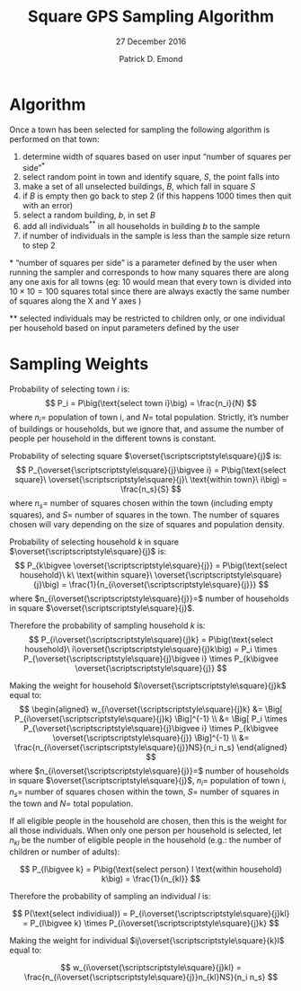 % Square GPS Sampling Algorithm
% 27 December 2016
% Patrick D. Emond

Algorithm
========================================================
Once a town has been selected for sampling the following algorithm is performed on that town:

1. determine width of squares based on user input "number of squares per side"^\*^
2. select random point in town and identify square, $S$, the point falls into
3. make a set of all unselected buildings, $B$, which fall in square $S$
4. if $B$ is empty then go back to step 2 (if this happens 1000 times then quit with an error)
5. select a random building, $b$, in set $B$
6. add all individuals^\*\*^ in all households in building $b$ to the sample
7. if number of individuals in the sample is less than the sample size return to step 2

\* "number of squares per side" is a parameter defined by the user when running the sampler and corresponds to how many squares there are along any one axis for all towns (eg: 10 would mean that every town is divided into $10 \times 10 = 100$ squares total since there are always exactly the same number of squares along the X and Y axes )

\*\* selected individuals may be restricted to children only, or one individual per household based on input parameters defined by the user

Sampling Weights
========================================================
Probability of selecting town $i$ is:
$$
P_i = P\big(\text{select town i}\big) = \frac{n_i}{N}
$$
where $n_i=$ population of town i, and $N=$ total population.
Strictly, it's number of buildings or households, but we ignore that, and assume the number of people per household in the different towns is constant.

Probability of selecting square $\overset{\scriptscriptstyle\square}{j}$ is:
$$
P_{\overset{\scriptscriptstyle\square}{j}\bigvee i} = P\big(\text{select square}\ \overset{\scriptscriptstyle\square}{j}\ \text{within town}\ i\big) = \frac{n_s}{S}
$$
where $n_s=$ number of squares chosen within the town (including empty squares), and $S=$ number of squares in the town.
The number of squares chosen will vary depending on the size of squares and population density.

Probability of selecting household $k$ in square $\overset{\scriptscriptstyle\square}{j}$ is:
$$
P_{k\bigvee \overset{\scriptscriptstyle\square}{j}} = P\big(\text{select household}\ k\ \text{within square}\ \overset{\scriptscriptstyle\square}{j}\big) = \frac{1}{n_{i\overset{\scriptscriptstyle\square}{j}}}
$$
where $n_{i\overset{\scriptscriptstyle\square}{j}}=$ number of households in square $\overset{\scriptscriptstyle\square}{j}$.

Therefore the probability of sampling household $k$ is:
$$
P_{i\overset{\scriptscriptstyle\square}{j}k} = P\big(\text{select household}\ i\overset{\scriptscriptstyle\square}{j}k\big) = P_i \times P_{\overset{\scriptscriptstyle\square}{j}\bigvee i} \times P_{k\bigvee \overset{\scriptscriptstyle\square}{j}}
$$

Making the weight for household $i\overset{\scriptscriptstyle\square}{j}k$ equal to:
$$
\begin{aligned}
w_{i\overset{\scriptscriptstyle\square}{j}k}
  &= \Big[ P_{i\overset{\scriptscriptstyle\square}{j}k} \Big]^{-1} \\
  &= \Big[ P_i \times P_{\overset{\scriptscriptstyle\square}{j}\bigvee i} \times P_{k\bigvee \overset{\scriptscriptstyle\square}{j}} \Big]^{-1} \\
  &= \frac{n_{i\overset{\scriptscriptstyle\square}{j}}NS}{n_i n_s}
\end{aligned}
$$
where $n_{i\overset{\scriptscriptstyle\square}{j}}=$ number of households in square $\overset{\scriptscriptstyle\square}{j}$,
  $n_i=$ population of town i,
  $n_s=$ number of squares chosen within the town,
  $S=$ number of squares in the town and
  $N=$ total population.

If all eligible people in the household are chosen, then this is the weight for all those individuals.  When only one person per household is selected, let $n_{kl}$ be the number of eligible people in the household (e.g.: the number of children or number of adults): 

$$
P_{l\bigvee k} = P\big(\text{select person} l \text{within household} k\big) = \frac{1}{n_{kl}}
$$

Therefore the probability of sampling an individual $l$ is: 

$$
P(\text{select individiual}) = P_{i\overset{\scriptscriptstyle\square}{j}kl} = P_{l\bigvee k} \times P_{i\overset{\scriptscriptstyle\square}{j}k}
$$

Making the weight for individual $ij\overset{\scriptscriptstyle\square}{k}l$ equal to:

$$
w_{i\overset{\scriptscriptstyle\square}{j}kl} = \frac{n_{i\overset{\scriptscriptstyle\square}{j}}n_{kl}NS}{n_i n_s}
$$
